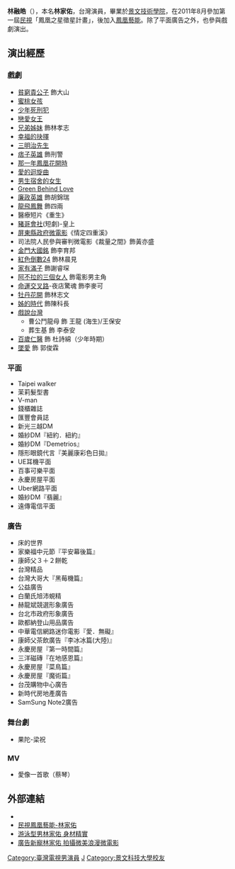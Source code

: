 {{藝人
|姓名 = 林融皓
|圖片 =
|類型 = 男演員
|圖片簡介 = 
|原名 = 林家佑
|英文名 =Adam Lin
|羅馬拼音 = 
|綽號 = 
|出生日期 = {{birth date and age|1982|6|18}}
|出生地點 = {{TWN}}[[新北市|新北市]]
|出道日期 =  
|語言 = [[中華民國國語|國語]]、[[台語|台語]]、[[英語|英語]](略)、[[日語|日語]](略)
|國籍 = {{ROC}}
|音樂類型 = 
|代表作 = 永慶i智慧經紀人(CF)
|出道作 = 愛的迴旋曲(大愛)
|職業 = 演員
|教育程度 = [[景文技術學院|景文技術學院]]
|經紀公司 = [[鳳凰藝能|鳳凰藝能]]（2011-2015）<br>金熙國際傳播有限公司（2016-）
|相關團體 = [[P.S鳳凰之星|P.S鳳凰之星]]
|網站 = http://www.facebook.com/Ronghao0618 官方粉絲團
}}

'''林融皓'''（{{bd|1982年|6月18日}}），本名'''林家佑'''，台灣演員，畢業於[[景文技術學院|景文技術學院]]，在2011年8月參加第一屆[[民視|民視]]「鳳凰之星徵星計畫」，後加入[[鳳凰藝能|鳳凰藝能]]。除了平面廣告之外，也參與戲劇演出。

==演出經歷==
===戲劇===
*[[貧窮貴公子_(台灣電視劇)|貧窮貴公子]] 飾大山
*[[蜜桃女孩|蜜桃女孩]]
*[[少年死刑犯|少年死刑犯]]
*[[戀愛女王|戀愛女王]]
*[[兄弟姊妹|兄弟姊妹]] 飾林孝志
*[[幸福的抉擇|幸福的抉擇]]
*[[三明治先生|三明治先生]]
*[[痞子英雄|痞子英雄]] 飾刑警
*[[那一年鳳凰花開時|那一年鳳凰花開時]]
*[[愛的迴旋曲|愛的迴旋曲]]
*[[男生宿舍的女生|男生宿舍的女生]]
*[[Green_Behind_Love|Green Behind Love]]
*[[廉政英雄|廉政英雄]] 飾胡錦瑞
*[[龍飛鳳舞_(電視劇)|龍飛鳳舞]] 飾四兩
*醫療短片《重生》
*[[豬哥會社|豬哥會社]](短劇)-皇上
*[[屏東縣政府|屏東縣政府]][[微電影|微電影]]《情定四重溪》
*司法院人民參與審判微電影《裁量之間》飾黃亦盛
*[[金門大國銘|金門大國銘]] 飾李育邦
*[[紅色倒數24|紅色倒數24]] 飾林晨見
*[[家有滿子|家有滿子]] 飾謝睿堔
*[[阿不拉的三個女人|阿不拉的三個女人]] 飾電影男主角
*[[命運交叉路|命運交叉路]]-夜店驚魂 飾李麥可
*[[牡丹花開|牡丹花開]] 飾林志文
*[[姊的時代|姊的時代]] 飾陳科長
*[[戲說台灣|戲說台灣]]
**曹公鬥龍母 飾 王龍 (海生)/王保安
**葬生基 飾 李泰安
*[[百歲仁醫|百歲仁醫]] 飾 杜詩綿（少年時期）
*[[墜愛|墜愛]] 飾 郭俊霖

===平面===
* Taipei walker
* 茉莉髮型書
* V-man
* 錢櫃雜誌
* 匯豐會員誌
* 新光三越DM
* 婚紗DM『紐約．紐約』
* 婚紗DM『Demetrios』
* 隱形眼鏡代言『美麗康彩色日拋』
* UE耳機平面
* 百事可樂平面
* 永慶房屋平面
* Uber網路平面
* 婚紗DM『翡麗』
* 遠傳電信平面

===廣告===
*床的世界
*家樂福中元節『平安幕後篇』
*康師父３＋２餅乾
*台灣精品
*台灣大哥大『黑莓機篇』
*公益廣告
*白蘭氏旭沛蜆精
*赫龍斌競選形象廣告
*台北市政府形象廣告
*歐都納登山用品廣告
*中華電信網路迷你電影『愛．無礙』
*康師父茶飲廣告『李冰冰篇(大陸)』
*永慶房屋『第一時間篇』
*三洋磁磚『在地感恩篇』
*永慶房屋『菜鳥篇』
*永慶房屋『魔術篇』
*台茂購物中心廣告
*新時代房地產廣告
*SamSung Note2廣告

===舞台劇===
*果陀-梁祝

===MV===
*愛像一首歌（蔡琴）

==外部連結==
* {{facebook|RongHao0618|林融皓}}
* [http://www.ftv.com.tw/phoenix/entertainer.aspx?eid=33 民視鳳凰藝能-林家佑] {{Wayback|url=http://www.ftv.com.tw/phoenix/entertainer.aspx?eid=33 |date=20160314080931 }}
* [http://www.appledaily.com.tw/appledaily/article/supplement/20110717/33532830/ 游泳型男林家佑 身材精實] {{Wayback|url=http://www.appledaily.com.tw/appledaily/article/supplement/20110717/33532830/ |date=20171004061126 }}
* [http://tw.omg.yahoo.com/blogs/topic/%E5%BB%A3%E5%91%8A%E6%96%B0%E5%AF%B5%E6%9E%97%E5%AE%B6%E4%BD%91-%E6%8B%8D%E6%94%9D%E5%BE%AE%E7%BE%8E%E6%B5%AA%E6%BC%AB%E5%BE%AE%E9%9B%BB%E5%BD%B1-080121983.html 廣告新寵林家佑 拍攝微美浪漫微電影] {{Wayback|url=http://tw.omg.yahoo.com/blogs/topic/%E5%BB%A3%E5%91%8A%E6%96%B0%E5%AF%B5%E6%9E%97%E5%AE%B6%E4%BD%91-%E6%8B%8D%E6%94%9D%E5%BE%AE%E7%BE%8E%E6%B5%AA%E6%BC%AB%E5%BE%AE%E9%9B%BB%E5%BD%B1-080121983.html |date=20130327103947 }}

[[Category:臺灣電視男演員|Category:臺灣電視男演員]]
[[Category:林姓|J]]
[[Category:景文科技大學校友|Category:景文科技大學校友]]